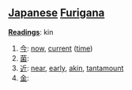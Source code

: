 == [[Japanese]] [[Furigana]]==                             

'''[[Reading]]s''': kin

# [[今]]: [[now]], [[current]] ([[time]])
# [[菌]]:
# [[近]]: [[near]], [[early]], [[akin]], [[tantamount]]
# [[金]]: